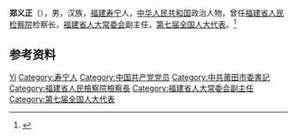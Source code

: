 '''郑义正'''（{{bd|1935年|10月|}}），男，汉族，[[福建|福建]][[寿宁县|寿宁]]人，[[中华人民共和国|中华人民共和国]]政治人物，曾任[[福建省人民检察院|福建省人民检察院]]检察长，[[福建省人大常委会|福建省人大常委会]]副主任，[[第七届全国人大代表|第七届全国人大代表]]。<ref>{{Cite book|title=中华人民共和国职官志|author=何虎生, 李耀东, 向常福主编|publisher=中国社会出版社|year=2003|isbn=9787800883934|location=北京|pages=}}</ref>

== 参考资料 ==
{{reflist}}

{{中国人物小作品}}

{{Authority control}}
{{DEFAULTSORT:Zheng郑}}
[[Category:郑姓|Yi]]
[[Category:寿宁人|Category:寿宁人]]
[[Category:中国共产党党员|Category:中国共产党党员]]
[[Category:中共莆田市委書記|Category:中共莆田市委書記]]
[[Category:福建省人民檢察院檢察長|Category:福建省人民檢察院檢察長]]
[[Category:福建省人大常委会副主任|Category:福建省人大常委会副主任]]
[[Category:第七届全国人大代表|Category:第七届全国人大代表]]